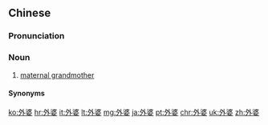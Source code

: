 ==Chinese==
{{zh-forms}}

===Pronunciation===
{{zh-pron
|m=wàipó
|c=ngoi6 po4,ngoi6 po4-2
|cat=n
}}

===Noun===
{{zh-noun}}

# [[maternal grandmother]] {{gloss|the mother of one's mother}}

====Synonyms====
{{zh-dial|外祖母}}

{{zh-cat|Family}}

[[ko:外婆]]
[[hr:外婆]]
[[it:外婆]]
[[lt:外婆]]
[[mg:外婆]]
[[ja:外婆]]
[[pt:外婆]]
[[chr:外婆]]
[[uk:外婆]]
[[zh:外婆]]
